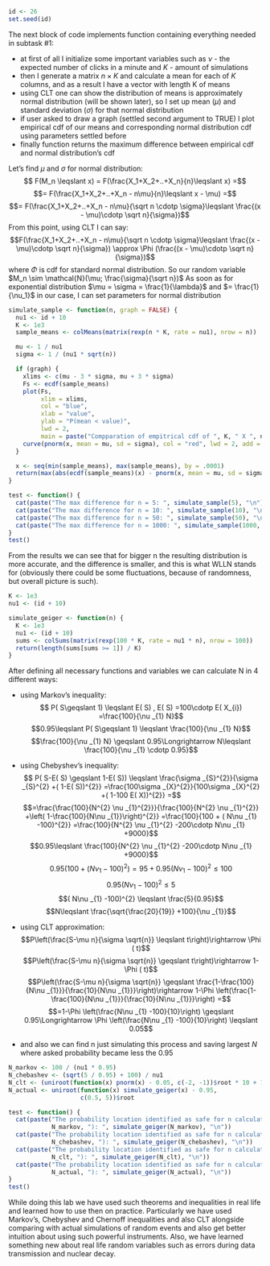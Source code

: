 ```r
id <- 26
set.seed(id)
```

The next block of code implements function containing everything needed in subtask #1:

- at first of all I initialize some important variables such as $\nu$ - the expected number of clicks in a minute and $K$ - amount of simulations
- then I generate a matrix $n \times K$ and calculate a mean for each of $K$ columns, and as a result I have a vector with length K of means
- using CLT one can show the distribution of means is approximately normal distribution (will be shown later), so I set up mean ($\mu$) and standard deviation ($\sigma$) for that normal distribution
- if user asked to draw a graph (settled second argument to TRUE) I plot empirical cdf of our means and corresponding normal distribution cdf using parameters settled before
- finally function returns the maximum difference between empirical cdf and normal distribution's cdf

Let's find $\mu$ and $\sigma$ for normal distribution:
$$ F(M_n \leqslant x) = F(\frac{X_1+X_2+..+X_n}{n}\leqslant x) =$$
$$= F(\frac{X_1+X_2+..+X_n - n\mu}{n}\leqslant x - \mu) =$$
$$= F(\frac{X_1+X_2+..+X_n - n\mu}{\sqrt n \cdotp \sigma}\leqslant \frac{(x - \mu)\cdotp \sqrt n}{\sigma})$$
From this point, using CLT I can say:
$$F(\frac{X_1+X_2+..+X_n - n\mu}{\sqrt n \cdotp \sigma}\leqslant \frac{(x - \mu)\cdotp \sqrt n}{\sigma}) \approx \Phi (\frac{(x - \mu)\cdotp \sqrt n}{\sigma})$$
where $\Phi$ is cdf for standard normal distribution. So our random variable $M_n \sim \mathcal{N}(\mu; \frac{\sigma}{\sqrt n})$
As soon as for exponential distribution $\mu = \sigma = \frac{1}{\lambda}$ and $= \frac{1}{\nu_1}$ in our case, I can set parameters for normal distribution

```r
simulate_sample <- function(n, graph = FALSE) {
  nu1 <- id + 10
  K <- 1e3
  sample_means <- colMeans(matrix(rexp(n * K, rate = nu1), nrow = n))

  mu <- 1 / nu1
  sigma <- 1 / (nu1 * sqrt(n))

  if (graph) {
    xlims <- c(mu - 3 * sigma, mu + 3 * sigma)
    Fs <- ecdf(sample_means)
    plot(Fs,
         xlim = xlims,
         col = "blue",
         xlab = "value",
         ylab = "P(mean < value)",
         lwd = 2,
         main = paste("Compparation of empitrical cdf of ", K, " X ", n, "sample with normal distrbution cdf"))
    curve(pnorm(x, mean = mu, sd = sigma), col = "red", lwd = 2, add = TRUE)
  }

  x <- seq(min(sample_means), max(sample_means), by = .0001)
  return(max(abs(ecdf(sample_means)(x) - pnorm(x, mean = mu, sd = sigma))))
}
```
```r
test <- function() {
  cat(paste("The max difference for n = 5: ", simulate_sample(5), "\n"))
  cat(paste("The max difference for n = 10: ", simulate_sample(10), "\n"))
  cat(paste("The max difference for n = 50: ", simulate_sample(50), "\n"))
  cat(paste("The max difference for n = 1000: ", simulate_sample(1000, TRUE), "\n"))
}
test()
```
From the results we can see that for bigger n the resulting distribution is more accurate, and the difference is smaller, and this is what WLLN stands for (obviously there could be some fluctuations, because of randomness, but overall picture is such).
```r
K <- 1e3
nu1 <- (id + 10)
```
```r
simulate_geiger <- function(n) {
  K <- 1e3
  nu1 <- (id + 10)
  sums <- colSums(matrix(rexp(100 * K, rate = nu1 * n), nrow = 100))
  return(length(sums[sums >= 1]) / K)
}
```
After defining all necessary functions and variables we can calculate N in 4 different ways:

- using Markov's inequality:
$$
P( S\geqslant 1) \leqslant E( S) , E( S) =100\cdotp E( X_{i}) =\frac{100}{\nu _{1} N}$$
$$0.95\leqslant P( S\geqslant 1)  \leqslant \frac{100}{\nu _{1} N}$$
$$\frac{100}{\nu _{1} N} \geqslant 0.95\Longrightarrow N\leqslant \frac{100}{\nu _{1} \cdotp 0.95}$$
- using Chebyshev's inequality:
$$
P( S-E( S) \geqslant 1-E( S)) \leqslant \frac{\sigma _{S}^{2}}{\sigma _{S}^{2} +( 1-E( S))^{2}} =\frac{100\sigma _{X}^{2}}{100\sigma _{X}^{2} +( 1-100 E( X))^{2}} =$$
$$=\frac{\frac{100}{N^{2} \nu _{1}^{2}}}{\frac{100}{N^{2} \nu _{1}^{2}} +\left( 1-\frac{100}{N\nu _{1}}\right)^{2}} =\frac{100}{100 + ( N\nu _{1} -100)^{2}} =\frac{100}{N^{2} \nu _{1}^{2} -200\cdotp N\nu _{1} +9000}$$
$$0.95\leqslant \frac{100}{N^{2} \nu _{1}^{2} -200\cdotp N\nu _{1} +9000}$$
$$0.95\left( 100 + ( N\nu _{1} -100)^{2}\right) =95+0.95( N\nu _{1} -100)^{2} \leqslant 100$$
$$0.95( N\nu _{1} -100)^{2} \leqslant 5$$
$$( N\nu _{1} -100)^{2} \leqslant \frac{5}{0.95}$$
$$N\leqslant \frac{\sqrt{\frac{20}{19}} +100}{\nu _{1}}$$

- using CLT approximation:
$$P\left(\frac{S-\mu n}{\sigma \sqrt{n}} \leqslant t\right)\rightarrow \Phi ( t)$$
$$P\left(\frac{S-\mu n}{\sigma \sqrt{n}} \geqslant t\right)\rightarrow 1-\Phi ( t)$$
$$P\left(\frac{S-\mu n}{\sigma \sqrt{n}} \geqslant \frac{1-\frac{100}{N\nu _{1}}}{\frac{10}{N\nu _{1}}}\right)\rightarrow 1-\Phi \left(\frac{1-\frac{100}{N\nu _{1}}}{\frac{10}{N\nu _{1}}}\right) =$$
$$=1-\Phi \left(\frac{N\nu _{1} -100}{10}\right) \geqslant 0.95\Longrightarrow \Phi \left(\frac{N\nu _{1} -100}{10}\right) \leqslant 0.05$$

- and also we can find n just simulating this process and saving largest $N$ where asked probability became less the 0.95
```r
N_markov <- 100 / (nu1 * 0.95)
N_chebashev <- (sqrt(5 / 0.95) + 100) / nu1
N_clt <- (uniroot(function(x) pnorm(x) - 0.05, c(-2, -1))$root * 10 + 100) / nu1
N_actual <- uniroot(function(x) simulate_geiger(x) - 0.95,
                    c(0.5, 5))$root
```
```r
test <- function() {
  cat(paste("The probability location identified as safe for n calculated by Markov\'s inequality (",
            N_markov, "): ", simulate_geiger(N_markov), "\n"))
  cat(paste("The probability location identified as safe for n calculated by Chebyshev\'s inequality (",
            N_chebashev, "): ", simulate_geiger(N_chebashev), "\n"))
  cat(paste("The probability location identified as safe for n calculated by CLT (",
            N_clt, "): ", simulate_geiger(N_clt), "\n"))
  cat(paste("The probability location identified as safe for n calculated by simulations (",
            N_actual, "): ", simulate_geiger(N_actual), "\n"))
}
test()
```

While doing this lab we have used such theorems and inequalities in real life and learned how to use then on practice. Particularly we have used Markov's, Chebyshev and Chernoff inequalities and also CLT alongside comparing with actual simulations of random events and also get better intuition about using such powerful instruments. Also, we have learned something new about real life random variables such as errors during data transmission and nuclear decay.